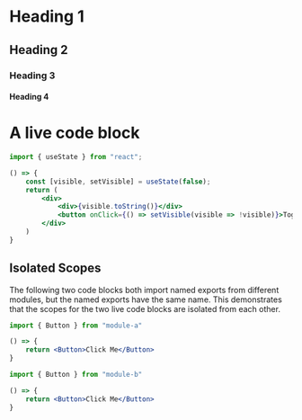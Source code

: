 # Heading 1
## Heading 2
### Heading 3
#### Heading 4

# A live code block

```jsx live
import { useState } from "react";

() => {
    const [visible, setVisible] = useState(false); 
    return (
        <div>
            <div>{visible.toString()}</div>
            <button onClick={() => setVisible(visible => !visible)}>Toggle</button>
        </div>
    )
}
```

## Isolated Scopes

The following two code blocks both import named exports from different modules, but the named exports have the same 
name. This demonstrates that the scopes for the two live code blocks are isolated from each other.

```jsx live
import { Button } from "module-a"

() => {
    return <Button>Click Me</Button>
}
```

```jsx live
import { Button } from "module-b"

() => {
    return <Button>Click Me</Button>
}
```